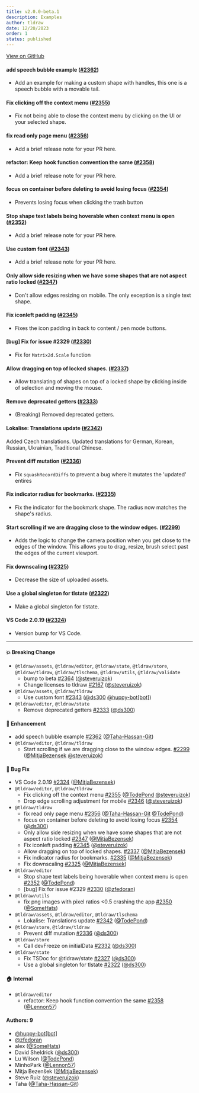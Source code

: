 ```yaml
---
title: v2.0.0-beta.1
description: Examples
author: tldraw
date: 12/20/2023
order: 1
status: published
---
```


[View on GitHub](https://github.com/tldraw/tldraw/releases/tag/v2.0.0-beta.1)

#### add speech bubble example ([#2362](https://github.com/tldraw/tldraw/pull/2362))

- Add an example for making a custom shape with handles, this one is a speech bubble with a movable tail.

#### Fix clicking off the context menu ([#2355](https://github.com/tldraw/tldraw/pull/2355))

- Fix not being able to close the context menu by clicking on the UI or your selected shape.

#### fix read only page menu ([#2356](https://github.com/tldraw/tldraw/pull/2356))

- Add a brief release note for your PR here.

#### refactor: Keep hook function convention the same ([#2358](https://github.com/tldraw/tldraw/pull/2358))

- Add a brief release note for your PR here.

#### focus on container before deleting to avoid losing focus ([#2354](https://github.com/tldraw/tldraw/pull/2354))

- Prevents losing focus when clicking the trash button

#### Stop shape text labels being hoverable when context menu is open ([#2352](https://github.com/tldraw/tldraw/pull/2352))

- Add a brief release note for your PR here.

#### Use custom font ([#2343](https://github.com/tldraw/tldraw/pull/2343))

- Add a brief release note for your PR here.

#### Only allow side resizing when we have some shapes that are not aspect ratio locked ([#2347](https://github.com/tldraw/tldraw/pull/2347))

- Don't allow edges resizing on mobile. The only exception is a single text shape.

#### Fix iconleft padding ([#2345](https://github.com/tldraw/tldraw/pull/2345))

- Fixes the icon padding in back to content / pen mode buttons.

#### [bug] Fix for issue #2329 ([#2330](https://github.com/tldraw/tldraw/pull/2330))

- Fix for `Matrix2d.Scale` function

#### Allow dragging on top of locked shapes. ([#2337](https://github.com/tldraw/tldraw/pull/2337))

- Allow translating of shapes on top of a locked shape by clicking inside of selection and moving the mouse.

#### Remove deprecated getters ([#2333](https://github.com/tldraw/tldraw/pull/2333))

- (Breaking) Removed deprecated getters.

#### Lokalise: Translations update ([#2342](https://github.com/tldraw/tldraw/pull/2342))

Added Czech translations.
Updated translations for German, Korean, Russian, Ukrainian, Traditional Chinese.

#### Prevent diff mutation ([#2336](https://github.com/tldraw/tldraw/pull/2336))

- Fix `squashRecordDiffs` to prevent a bug where it mutates the 'updated' entires

#### Fix indicator radius for bookmarks. ([#2335](https://github.com/tldraw/tldraw/pull/2335))

- Fix the indicator for the bookmark shape. The radius now matches the shape's radius.

#### Start scrolling if we are dragging close to the window edges. ([#2299](https://github.com/tldraw/tldraw/pull/2299))

- Adds the logic to change the camera position when you get close to the edges of the window. This allows you to drag, resize, brush select past the edges of the current viewport.

#### Fix downscaling ([#2325](https://github.com/tldraw/tldraw/pull/2325))

- Decrease the size of uploaded assets.

#### Use a global singleton for tlstate ([#2322](https://github.com/tldraw/tldraw/pull/2322))

- Make a global singleton for tlstate.

#### VS Code 2.0.19 ([#2324](https://github.com/tldraw/tldraw/pull/2324))

- Version bump for VS Code.

---

#### 💥 Breaking Change

- `@tldraw/assets`, `@tldraw/editor`, `@tldraw/state`, `@tldraw/store`, `@tldraw/tldraw`, `@tldraw/tlschema`, `@tldraw/utils`, `@tldraw/validate`
  - bump to beta [#2364](https://github.com/tldraw/tldraw/pull/2364) ([@steveruizok](https://github.com/steveruizok))
  - Change licenses to tldraw [#2167](https://github.com/tldraw/tldraw/pull/2167) ([@steveruizok](https://github.com/steveruizok))
- `@tldraw/assets`, `@tldraw/tldraw`
  - Use custom font [#2343](https://github.com/tldraw/tldraw/pull/2343) ([@ds300](https://github.com/ds300) [@huppy-bot[bot]](https://github.com/huppy-bot[bot]))
- `@tldraw/editor`, `@tldraw/state`
  - Remove deprecated getters [#2333](https://github.com/tldraw/tldraw/pull/2333) ([@ds300](https://github.com/ds300))

#### 🚀 Enhancement

- add speech bubble example [#2362](https://github.com/tldraw/tldraw/pull/2362) ([@Taha-Hassan-Git](https://github.com/Taha-Hassan-Git))
- `@tldraw/editor`, `@tldraw/tldraw`
  - Start scrolling if we are dragging close to the window edges. [#2299](https://github.com/tldraw/tldraw/pull/2299) ([@MitjaBezensek](https://github.com/MitjaBezensek) [@steveruizok](https://github.com/steveruizok))

#### 🐛 Bug Fix

- VS Code 2.0.19 [#2324](https://github.com/tldraw/tldraw/pull/2324) ([@MitjaBezensek](https://github.com/MitjaBezensek))
- `@tldraw/editor`, `@tldraw/tldraw`
  - Fix clicking off the context menu [#2355](https://github.com/tldraw/tldraw/pull/2355) ([@TodePond](https://github.com/TodePond) [@steveruizok](https://github.com/steveruizok))
  - Drop edge scrolling adjustment for mobile [#2346](https://github.com/tldraw/tldraw/pull/2346) ([@steveruizok](https://github.com/steveruizok))
- `@tldraw/tldraw`
  - fix read only page menu [#2356](https://github.com/tldraw/tldraw/pull/2356) ([@Taha-Hassan-Git](https://github.com/Taha-Hassan-Git) [@TodePond](https://github.com/TodePond))
  - focus on container before deleting to avoid losing focus [#2354](https://github.com/tldraw/tldraw/pull/2354) ([@ds300](https://github.com/ds300))
  - Only allow side resizing when we have some shapes that are not aspect ratio locked [#2347](https://github.com/tldraw/tldraw/pull/2347) ([@MitjaBezensek](https://github.com/MitjaBezensek))
  - Fix iconleft padding [#2345](https://github.com/tldraw/tldraw/pull/2345) ([@steveruizok](https://github.com/steveruizok))
  - Allow dragging on top of locked shapes. [#2337](https://github.com/tldraw/tldraw/pull/2337) ([@MitjaBezensek](https://github.com/MitjaBezensek))
  - Fix indicator radius for bookmarks. [#2335](https://github.com/tldraw/tldraw/pull/2335) ([@MitjaBezensek](https://github.com/MitjaBezensek))
  - Fix downscaling [#2325](https://github.com/tldraw/tldraw/pull/2325) ([@MitjaBezensek](https://github.com/MitjaBezensek))
- `@tldraw/editor`
  - Stop shape text labels being hoverable when context menu is open [#2352](https://github.com/tldraw/tldraw/pull/2352) ([@TodePond](https://github.com/TodePond))
  - [bug] Fix for issue #2329 [#2330](https://github.com/tldraw/tldraw/pull/2330) ([@zfedoran](https://github.com/zfedoran))
- `@tldraw/utils`
  - fix png images with pixel ratios <0.5 crashing the app [#2350](https://github.com/tldraw/tldraw/pull/2350) ([@SomeHats](https://github.com/SomeHats))
- `@tldraw/assets`, `@tldraw/editor`, `@tldraw/tlschema`
  - Lokalise: Translations update [#2342](https://github.com/tldraw/tldraw/pull/2342) ([@TodePond](https://github.com/TodePond))
- `@tldraw/store`, `@tldraw/tldraw`
  - Prevent diff mutation [#2336](https://github.com/tldraw/tldraw/pull/2336) ([@ds300](https://github.com/ds300))
- `@tldraw/store`
  - Call devFreeze on initialData [#2332](https://github.com/tldraw/tldraw/pull/2332) ([@ds300](https://github.com/ds300))
- `@tldraw/state`
  - Fix TSDoc for @tldraw/state [#2327](https://github.com/tldraw/tldraw/pull/2327) ([@ds300](https://github.com/ds300))
  - Use a global singleton for tlstate [#2322](https://github.com/tldraw/tldraw/pull/2322) ([@ds300](https://github.com/ds300))

#### 🏠 Internal

- `@tldraw/editor`
  - refactor: Keep hook function convention the same [#2358](https://github.com/tldraw/tldraw/pull/2358) ([@Lennon57](https://github.com/Lennon57))

#### Authors: 9

- [@huppy-bot[bot]](https://github.com/huppy-bot[bot])
- [@zfedoran](https://github.com/zfedoran)
- alex ([@SomeHats](https://github.com/SomeHats))
- David Sheldrick ([@ds300](https://github.com/ds300))
- Lu Wilson ([@TodePond](https://github.com/TodePond))
- MinhoPark ([@Lennon57](https://github.com/Lennon57))
- Mitja Bezenšek ([@MitjaBezensek](https://github.com/MitjaBezensek))
- Steve Ruiz ([@steveruizok](https://github.com/steveruizok))
- Taha ([@Taha-Hassan-Git](https://github.com/Taha-Hassan-Git))
